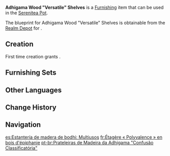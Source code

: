 {{Furnishing Infobox
|id             = 361109
|image          = Item Adhigama Wood Versatile Shelves.png
|category       = Large Furnishing
|subcategory    = Cabinet
|quality        = 3
|adeptal_energy = 60
|load           = 85
|reduced_load   = 64
|description    = Shelves made from sturdy [[Adhigama Wood]] that are used by shop owners to store varied items or display valuable goods. It is said that the wood for these shelves will not be affected by grease due to their specialized paint, first invented by researchers. The [[Lambad|owner]] and staff at [[Lambad's Tavern]] have all given these shelves great reviews...
|mention        = Lambad
|blueprint      = Realm Depot
|source1        = 
}}
'''Adhigama Wood "Versatile" Shelves''' is a [[Furnishing]] item that can be used in the [[Serenitea Pot]].

The blueprint for Adhigama Wood "Versatile" Shelves is obtainable from the [[Realm Depot]] for {{Item|Realm Currency|24|x=160}}.

==Creation==
First time creation grants {{Item|Trust|24|x=60}}.
{{Recipe
|type = Creation
|time = 14h
|Adhigama Wood = 12
|sort = Adhigama Wood
}}

==Furnishing Sets==
{{Craft Usage|type=Furnishing Set}}

==Other Languages==
{{Other Languages
|en      = Adhigama Wood "Versatile" Shelves
|zhs     = 证悟木「纷纶」置物架
|zhs_rm  = Zhèngwù-mù "Fēnlún" Zhìwù-jià
|zht     = 證悟木「紛綸」置物架
|zht_rm  = Zhèngwù-mù "Fēnlún" Zhìwù-jià
|zh_tl   = 
|ja      = 証悟の「種々雑多」収納棚
|ja_rm   = Shougo no "Shujuzatta" Shuunou-tana
|ja_tl   = 
|ko      = 아디가마 나무 「어수선」 선반
|ko_tl   = Adhigama Tree "Untidy" Shelf
|es      = Estantería de madera de bodhi: Multiusos
|es_tl   = Bodhi Wood Shelves: Multipurpose
|fr      = Étagère «&nbsp;Polyvalence&nbsp;» en bois d'épiphanie
|fr_tl   = Epiphany Wood "Versatility" Shelf
|ru      = Полки из древесины адхигамы «Разнообразие»
|ru_tl   = Adhigama Wood "Variety" Shelves
|th      = ชั้นวางของไม้ Adhigama "จำแนกจัดสรร"
|th_rm   = 
|th_tl   = 
|vi      = Kệ Đồ "Hỗn Loạn" Gỗ Adhigama
|vi_tl   = 
|de      = Regal „Kraut und Rüben“ aus Adhigama-Holz
|de_tl   = Adhigama Wood Shelf "Herb and Turnips"
|id      = Rak kayu Ephiphany: Berantakan
|id_tl   = Ephiphany Wooden Shelf: Messy
|pt      = Prateleiras de Madeira da Adhigama "Confusão Classificatória"
|pt_tl   = 
|tr      = Adhigama Kütüğü "Çok Amaçlı" Rafları
|tr_tl   = 
|it      = Scaffali in legno di Adhigama Versatilità
|it_tl   = Versatility Shelves in Adhigama Wood
}}

==Change History==
{{Change History|3.2}}

==Navigation==
{{Furnishing Navbox|interior}}

[[es:Estantería de madera de bodhi: Multiusos]]
[[fr:Étagère « Polyvalence » en bois d'épiphanie]]
[[pt-br:Prateleiras de Madeira da Adhigama "Confusão Classificatória"]]